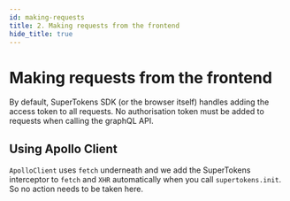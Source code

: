 ```yaml
---
id: making-requests
title: 2. Making requests from the frontend
hide_title: true
---
```


<!-- ./session/graphql-integration/making-requests.mdx -->

# Making requests from the frontend

By default, SuperTokens SDK (or the browser itself) handles adding the access token to all requests. No authorisation token must be added to requests when calling the graphQL API.

## Using Apollo Client
`ApolloClient` uses `fetch` underneath and we add the SuperTokens interceptor to `fetch` and `XHR` automatically when you call `supertokens.init`. So no action needs to be taken here.
